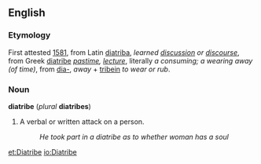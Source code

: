 ==English==

===Etymology===
First attested [[w:1581|1581]], from Latin [[diatriba]], ''learned [[discussion]] or [[discourse]]'', from Greek [[diatribe]] ''[[pastime]], [[lecture]]'', literally ''a consuming; a wearing away (of time)'',  from [[dia-]], ''away'' + [[tribein]] ''to wear or rub''.

===Noun===
'''diatribe''' (''plural'' '''diatribes''')
#A verbal or written attack on a person.
#:''He took part in a diatribe as to whether woman has a soul''

[[et:Diatribe]]
[[io:Diatribe]]